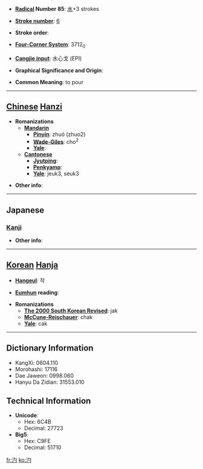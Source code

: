 * '''[[Wiktionary:Chinese radical index| Radical]] Number 85''': [[Wiktionary:Chinese radical index 水|水]]+3 strokes

* '''[[Wiktionary:Chinese total strokes index|Stroke number]]''': [[Wiktionary:Chinese total strokes index 6|6]]

* '''Stroke order''': 

* '''[[Wiktionary:Chinese four corner index|Four-Corner System]]''': 3712<sub>0</sub>

* '''[[Wiktionary:Chinese Cangjie index|Cangjie input]]''': 水心戈 (EPI)

* '''Graphical Significance and Origin''': 

* '''Common Meaning''': to pour

----

== [[Chinese]] [[Hanzi]] ==

* '''Romanizations'''
** '''[[Mandarin]]'''
*** '''[[Pinyin]]''': zhuó (zhuo2)
*** '''[[Wade-Giles]]''': cho<sup>2</sup>
*** '''[[Yale]]''': 
** '''[[Cantonese]]'''
*** '''[[Jyutping]]''':
*** '''[[Penkyamp]]''': 
*** '''[[Yale]]''': jeuk3, seuk3

* '''Other info''': 

----

==Japanese==
===[[Kanji]]===
{{kanji|on readings=[[さく]] (saku), [[ざく]] (zaku), [[しゃく]] (shaku), [[じゃく]] (jaku)
|kun readings=[[うるおう]] (uruou)
}}

* '''Other info''':  

----

== [[Korean]] [[Hanja]] ==

* '''[[Hangeul]]''': 작

* '''[[Eumhun]] reading''': 

* '''Romanizations'''
** '''[[The 2000 South Korean Revised Romanization|The 2000 South Korean Revised]]''': jak
** '''[[McCune-Reischauer]]''': chak
** '''[[Yale]]''': cak

----

== Dictionary Information ==

* KangXi: 0604.110
* Morohashi: 17116
* Dae Jaweon: 0998.060
* Hanyu Da Zidian: 31553.010

== Technical Information ==

* '''Unicode''':
** Hex: 6C4B
** Decimal: 27723
* '''Big5''':
** Hex: C9FE
** Decimal: 51710

[[fr:汋]]
[[ko:汋]]